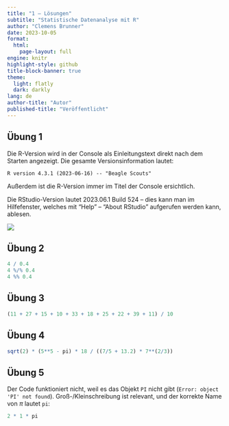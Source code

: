 ```yaml
---
title: "1 – Lösungen"
subtitle: "Statistische Datenanalyse mit R"
author: "Clemens Brunner"
date: 2023-10-05
format:
  html:
    page-layout: full
engine: knitr
highlight-style: github
title-block-banner: true
theme:
  light: flatly
  dark: darkly
lang: de
author-title: "Autor"
published-title: "Veröffentlicht"
---
```


## Übung 1

Die R-Version wird in der Console als Einleitungstext direkt nach dem Starten angezeigt. Die gesamte Versionsinformation lautet:

```
R version 4.3.1 (2023-06-16) -- "Beagle Scouts"
```

Außerdem ist die R-Version immer im Titel der Console ersichtlich.

Die RStudio-Version lautet 2023.06.1 Build 524 – dies kann man im Hilfefenster, welches mit "Help" – "About RStudio" aufgerufen werden kann, ablesen.

![](r_versions.png)


## Übung 2

```r
4 / 0.4
4 %/% 0.4
4 %% 0.4
```


## Übung 3

```r
(11 + 27 + 15 + 10 + 33 + 18 + 25 + 22 + 39 + 11) / 10
```


## Übung 4

```r
sqrt(2) * (5**5 - pi) * 18 / ((7/5 + 13.2) * 7**(2/3))
```


## Übung 5

Der Code funktioniert nicht, weil es das Objekt `PI` nicht gibt (`Error: object 'PI' not found`). Groß-/Kleinschreibung ist relevant, und der korrekte Name von $\pi$ lautet `pi`:

```r
2 * 1 * pi
```
